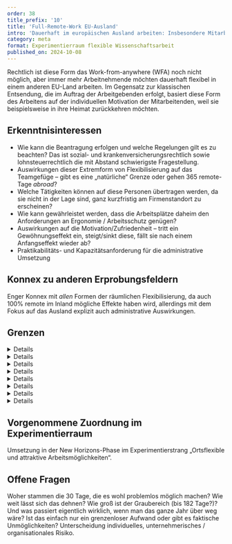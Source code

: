 ```yaml
---
order: 38
title_prefix: '10'
title: 'Full-Remote-Work EU-Ausland'
intro: 'Dauerhaft im europäischen Ausland arbeiten: Insbesondere Mitarbeitende mit ausländischen Wurzeln wünschen sich diese Form des Homeoffice. Aktuell gibt es jedoch rechtliche Hürden, die dies erschweren.'
category: meta
format: Experimentierraum flexible Wissenschaftsarbeit
published_on: 2024-10-08
---
```



Rechtlich ist diese Form das Work-from-anywhere (WFA) noch nicht möglich, aber immer mehr Arbeitnehmende möchten dauerhaft flexibel in einem anderen EU-Land arbeiten. Im Gegensatz zur klassischen Entsendung, die im Auftrag der Arbeitgebenden erfolgt, basiert diese Form des Arbeitens auf der individuellen Motivation der Mitarbeitenden, weil sie beispielsweise in ihre Heimat zurückkehren möchten.

## Erkenntnisinteressen

<IconTile />

- Wie kann die Beantragung erfolgen und welche Regelungen gilt es zu beachten? Das ist sozial- und krankenversicherungsrechtlich sowie lohnsteuerrechtlich die mit Abstand schwierigste Fragestellung.
- Auswirkungen dieser Extremform von Flexibilisierung auf das Teamgefüge – gibt es eine „natürliche“ Grenze oder gehen 365 remote-Tage _abroad_?
- Welche Tätigkeiten können auf diese Personen übertragen werden, da sie nicht in der Lage sind, ganz kurzfristig am Firmenstandort zu erscheinen?
- Wie kann gewährleistet werden, dass die Arbeitsplätze daheim den Anforderungen an Ergonomie / Arbeitsschutz genügen?
- Auswirkungen auf die Motivation/Zufriedenheit – tritt ein Gewöhnungseffekt ein, steigt/sinkt diese, fällt sie nach einem Anfangseffekt wieder ab?
- Praktikabilitäts- und Kapazitätsanforderung für die administrative Umsetzung

## Konnex zu anderen Erprobungsfeldern

Enger Konnex mit _allen_ Formen der räumlichen Flexibilisierung, da auch 100% remote im Inland mögliche Effekte haben wird, allerdings mit dem Fokus auf das Ausland explizit auch administrative Auswirkungen.

## Grenzen

<DetailsGroup>
  <Details summary="Technik">

    - IT-Sicherheit im Ausland
    - Funktionsfähige Datenverbindung
    - Roaming außerhalb der EU
    - Datensicherheitsbeschränkungen

  </Details>
  <Details summary="Prozess">

    - Kosten für Daten- und Telefonverkehr
    - Zensur im Ausland
    - Ausgabe, Wartung, Support entsprechender Arbeitsmittel (Laptop, Headset)
    - Notfallverfahren / faktisch Wegfall kurzfristiger Präsenzmöglichkeiten im Office - Unter welchen Bedingungen greift eine mögliche Rückkehrpflicht?

  </Details>
  <Details summary="Führung und Teamarbeit">
    <GrenzeTeamarbeit />
  </Details>
  <Details summary="Kultur">
    <GrenzeKultur />
  </Details>
  <Details summary="Arbeitsrecht">
    <GrenzeArbeitsrecht />
  </Details>
  <Details summary="Steuerrecht">
    <GrenzeSteuerrecht />
  </Details>
  <Details summary="Sozialversicherungsrecht">
    <GrenzeSozialversicherungsrecht />
  </Details>
  <Details summary="Sonstige">
    <GrenzeSonstige />
  </Details>
</DetailsGroup>

## Vorgenommene Zuordnung im Experimentierraum

Umsetzung in der New Horizons-Phase im Experimentierstrang „Ortsflexible und attraktive Arbeitsmöglichkeiten“.

## Offene Fragen

<BubbleQuotes>
  <BubbleQuote>Woher stammen die 30 Tage, die es wohl problemlos möglich machen?</BubbleQuote>
  <BubbleQuote>
    Wie weit lässt sich das dehnen? Wie groß ist der Graubereich (bis 182 Tage?)? Und was passiert eigentlich wirklich, wenn man das ganze Jahr über
    weg wäre? Ist das einfach nur ein grenzenloser Aufwand oder gibt es faktische Unmöglichkeiten?
  </BubbleQuote>
  <BubbleQuote>Unterscheidung individuelles, unternehmerisches / organisationales Risiko.</BubbleQuote>
</BubbleQuotes>

[^1]: Bundesministerium für Arbeit und Soziales: _[Homeoffice bei Grenzgänger:innen - Änderungen ab 1. Juli 2023](https://www.bmas.de/SharedDocs/Downloads/DE/Internationales/info-home-office-grenzgaenger.pdf?__blob=publicationFile&v=11)_
